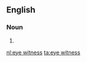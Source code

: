 ==English==

===Noun===
{{en-noun|eye witnesses}}

# {{alternative spelling of|eyewitness}}

[[nl:eye witness]]
[[ta:eye witness]]